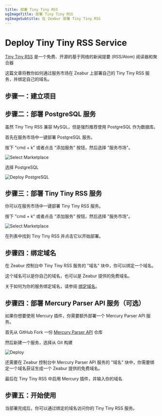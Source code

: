 ```yaml
---
title: 部署 Tiny Tiny RSS
ogImageTitle: 部署 Tiny Tiny RSS
ogImageSubtitle: 在 Zeabur 部署 Tiny Tiny RSS
---
```


# Deploy Tiny Tiny RSS Service

[Tiny Tiny RSS](https://tt-rss.org/) 是一个免费、开源的基于网络的新闻提要 (RSS/Atom) 阅读器和聚合器

这篇文章将教你如何通过服务市场在 Zeabur 上部署自己的 Tiny Tiny RSS 服务，并绑定自己的域名。

## 步骤一：建立项目

<CreateProject />

## 步骤二：部署 PostgreSQL 服务

虽然 Tiny Tiny RSS 兼容 MySQL，但是强烈推荐使用 PostgreSQL 作为数据库。

首先在服务市场中一键部署 PostgreSQL 服务。

按下 "cmd + k" 或者点击 "添加服务" 按钮，然后选择 "服务市场"。

![Select Marketplace](/deploy/common/select-service.en-US.png)

选择 PostgreSQL

![Deploy PostgreSQL](/marketplace/postgresql/deploy.png)

## 步骤三：部署 Tiny Tiny RSS 服务

你可以在服务市场中一键部署 Tiny Tiny RSS 服务。

按下 "cmd + k" 或者点击 "添加服务" 按钮，然后选择 "服务市场"。

![Select Marketplace](/deploy/common/select-service.en-US.png)

在列表中找到 Tiny Tiny RSS 并点击它以开始部署。

## 步骤四：绑定域名

在 Zeabur 控制台中 Tiny Tiny RSS 服务的 "域名" 块中，你可以绑定一个域名。

这个域名可以是你自己的域名，也可以是 Zeabur 提供的免费域名。

关于如何为你的服务绑定域名，请参阅 [绑定域名](/deploy/domain-binding)。

## 步骤四：部署 Mercury Parser API 服务（可选）

如果你想要使用 Mercury 插件，你需要额外部署一个 Mercury Parser API 服务。

首先从 GitHub Fork 一份 [Mercury Parser API](https://github.com/HenryQW/mercury-parser-api) 仓库

然后新建一个服务，选择从 Git 构建

![Deploy](/deploy/common/select-service.en-US.png)

还需要在 Zeabur 控制台中 Mercury Parser API 服务的 "域名" 块中，你需要绑定一个域名获证生成一个 Zeabur 提供的免费域名。

最后在 Tiny Tiny RSS 中启用 Mercury 插件，并输入你的域名

## 步骤五：开始使用

当部署完成后，你可以通过绑定的域名访问你的 Tiny Tiny RSS 服务。
